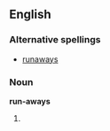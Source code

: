 ==English==
===Alternative spellings===
*[[runaways]]
===Noun===
'''run-aways'''
#{{plural of|run-away}}